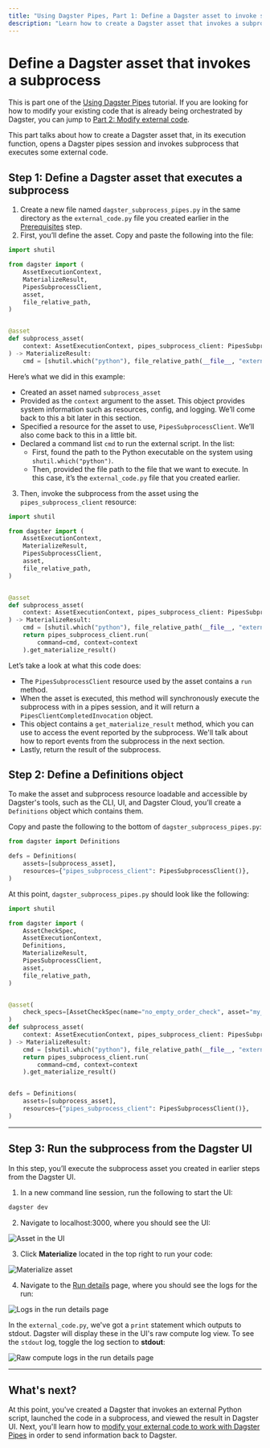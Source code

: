 ```yaml
---
title: "Using Dagster Pipes, Part 1: Define a Dagster asset to invoke subprocess | Dagster Docs"
description: "Learn how to create a Dagster asset that invokes a subprocess that executes external code."
---
```


# Define a Dagster asset that invokes a subprocess

<Note>

This is part one of the [Using Dagster Pipes](/guides/dagster-pipes/subprocess) tutorial. If you are looking for how to modify your existing code that is already being orchestrated by Dagster, you can jump to <a href="/guides/dagster-pipes/tutorial/modify-external-code">Part 2: Modify external code</a>.

</Note>

This part talks about how to create a Dagster asset that, in its execution function, opens a Dagster pipes session and invokes subprocess that executes some external code.

## Step 1: Define a Dagster asset that executes a subprocess

1. Create a new file named `dagster_subprocess_pipes.py` in the same directory as the `external_code.py` file you created earlier in the [Prerequisites](/guides/dagster-pipes/tutorial#prerequisites) step.
2. First, you’ll define the asset. Copy and paste the following into the file:

```python file=/guides/dagster/dagster_pipes/subprocess/dagster_subprocess_pipes.py startafter=start_asset_marker endbefore=end_asset_marker lines=-16
import shutil

from dagster import (
    AssetExecutionContext,
    MaterializeResult,
    PipesSubprocessClient,
    asset,
    file_relative_path,
)


@asset
def subprocess_asset(
    context: AssetExecutionContext, pipes_subprocess_client: PipesSubprocessClient
) -> MaterializeResult:
    cmd = [shutil.which("python"), file_relative_path(__file__, "external_code.py")]
```

Here’s what we did in this example:

- Created an asset named `subprocess_asset`
- Provided <PyObject object="AssetExecutionContext" /> as the `context` argument to the asset. This object provides system information such as resources, config, and logging. We’ll come back to this a bit later in this section.
- Specified a resource for the asset to use, `PipesSubprocessClient`. We’ll also come back to this in a little bit.
- Declared a command list `cmd` to run the external script. In the list:
  - First, found the path to the Python executable on the system using `shutil.which("python")`.
  - Then, provided the file path to the file that we want to execute. In this case, it’s the `external_code.py` file that you created earlier.

3. Then, invoke the subprocess from the asset using the `pipes_subprocess_client` resource:

```python file=/guides/dagster/dagster_pipes/subprocess/dagster_subprocess_pipes.py startafter=start_asset_marker endbefore=end_asset_marker
import shutil

from dagster import (
    AssetExecutionContext,
    MaterializeResult,
    PipesSubprocessClient,
    asset,
    file_relative_path,
)


@asset
def subprocess_asset(
    context: AssetExecutionContext, pipes_subprocess_client: PipesSubprocessClient
) -> MaterializeResult:
    cmd = [shutil.which("python"), file_relative_path(__file__, "external_code.py")]
    return pipes_subprocess_client.run(
        command=cmd, context=context
    ).get_materialize_result()
```

Let’s take a look at what this code does:

- The `PipesSubprocessClient` resource used by the asset contains a `run` method.
- When the asset is executed, this method will synchronously execute the subprocess with in a pipes session, and it will return a `PipesClientCompletedInvocation` object.
- This object contains a `get_materialize_result` method, which you can use to access the <PyObject object="MaterializeResult" /> event reported by the subprocess. We'll talk about how to report events from the subprocess in the next section.
- Lastly, return the result of the subprocess.

## Step 2: Define a Definitions object

To make the asset and subprocess resource loadable and accessible by Dagster's tools, such as the CLI, UI, and Dagster Cloud, you’ll create a `Definitions` object which contains them.

Copy and paste the following to the bottom of `dagster_subprocess_pipes.py`:

```python file=/guides/dagster/dagster_pipes/subprocess/dagster_subprocess_pipes.py startafter=start_definitions_marker endbefore=end_definitions_marker
from dagster import Definitions

defs = Definitions(
    assets=[subprocess_asset],
    resources={"pipes_subprocess_client": PipesSubprocessClient()},
)
```

At this point, `dagster_subprocess_pipes.py` should look like the following:

```python file=/guides/dagster/dagster_pipes/subprocess/dagster_subprocess_pipes_finished.py
import shutil

from dagster import (
    AssetCheckSpec,
    AssetExecutionContext,
    Definitions,
    MaterializeResult,
    PipesSubprocessClient,
    asset,
    file_relative_path,
)


@asset(
    check_specs=[AssetCheckSpec(name="no_empty_order_check", asset="my_asset")],
)
def subprocess_asset(
    context: AssetExecutionContext, pipes_subprocess_client: PipesSubprocessClient
) -> MaterializeResult:
    cmd = [shutil.which("python"), file_relative_path(__file__, "external_code.py")]
    return pipes_subprocess_client.run(
        command=cmd, context=context
    ).get_materialize_result()


defs = Definitions(
    assets=[subprocess_asset],
    resources={"pipes_subprocess_client": PipesSubprocessClient()},
)
```

---

## Step 3: Run the subprocess from the Dagster UI

In this step, you’ll execute the subprocess asset you created in earlier steps from the Dagster UI.

1. In a new command line session, run the following to start the UI:

```bash
dagster dev
```

2. Navigate to localhost:3000, where you should see the UI:

<Image
alt="Asset in the UI"
src="/images/guides/dagster-pipes/subprocess-1-asset.png"
width={1264}
height={714}
/>

3. Click **Materialize** located in the top right to run your code:

<Image
alt="Materialize asset"
src="/images/guides/dagster-pipes/subprocess-2-materialize.png"
width={1326}
height={744}
/>

4. Navigate to the [Run details](/concepts/webserver/ui#run-details) page, where you should see the logs for the run:

<Image
alt="Logs in the run details page"
src="/images/guides/dagster-pipes/subprocess-3-1-events.png"
width={1272}
height={718}
/>

In the `external_code.py`, we've got a `print` statement which outputs to stdout. Dagster will display these in the UI's raw compute log view. To see the `stdout` log, toggle the log section to **stdout**:

<Image
alt="Raw compute logs in the run details page"
src="/images/guides/dagster-pipes/subprocess-3-2-raw-compute-logs.png"
width={1272}
height={718}
/>

---

## What's next?

At this point, you've created a Dagster that invokes an external Python script, launched the code in a subprocess, and viewed the result in Dagster UI. Next, you'll learn how to [modify your external code to work with Dagster Pipes](/guides/dagster-pipes/subprocess/modify-external-code) in order to send information back to Dagster.
